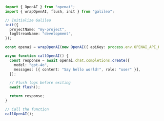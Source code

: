 ```typescript TypeScript
import { OpenAI } from "openai";
import { wrapOpenAI, flush, init } from "galileo";

// Initialize Galileo
init({
  projectName: "my-project",
  logStreamName: "development",
});

const openai = wrapOpenAI(new OpenAI({ apiKey: process.env.OPENAI_API_KEY }));

async function callOpenAI() {
  const response = await openai.chat.completions.create({
    model: "gpt-4o",
    messages: [{ content: "Say hello world!", role: "user" }],
  });

  // Flush logs before exiting
  await flush();

  return response;
}

// Call the function
callOpenAI();
```
